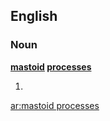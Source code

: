 ==English==

===Noun===
'''[[mastoid]] [[processes]]'''

# {{plural of|[[mastoid process]]}}

[[ar:mastoid processes]]